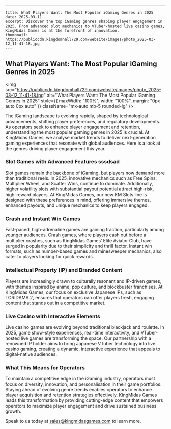 ---
    title: What Players Want: The Most Popular iGaming Genres in 2025
    date: 2025-03-11
    excerpt: Discover the top iGaming genres shaping player engagement in 2025. From advanced slot mechanics to VTuber-hosted live casino games, KingMidas Games is at the forefront of innovation.
    thumbnail: https://publiccdn.kingdomhall729.com/website/images/photo_2025-03-12_11-41-18.jpg
    ---


<div className="newsContent" style={{ maxWidth: '750px', margin: '0 auto', color: 'white' }}>
  <div className="newsHeader" style={{ textAlign: 'center', marginBottom: '20px' }}>
    <h2 className="text-lg font-bold Montserrat">What Players Want: The Most Popular iGaming Genres in 2025</h2>
  </div>

  <img
    src="https://publiccdn.kingdomhall729.com/website/images/photo_2025-03-12_11-41-18.jpg"
    alt="What Players Want: The Most Popular iGaming Genres in 2025"
    style={{ maxWidth: "100%", width: "100%", margin: "0px auto 0px auto" }}
    className="mx-auto mb-5 rounded-lg"
  />

  <div style={{ margin: "20px auto 0px", textAlign: "justify" }}>
    The iGaming landscape is evolving rapidly, shaped by technological advancements, shifting player preferences, and regulatory developments. As operators seek to enhance player engagement and retention, understanding the most popular gaming genres in 2025 is crucial. At KingMidas Games, we analyse market trends to deliver next-generation gaming experiences that resonate with global audiences. Here is a look at the genres driving player engagement this year.
  </div>

  <div style={{ margin: "20px auto 0px", textAlign: "justify" }}>
    <h3 className="text-lg font-bold">Slot Games with Advanced Features sssdsad</h3>
    <p>
      Slot games remain the backbone of iGaming, but players now demand more than traditional reels. In 2025, innovative mechanics such as Free Spins, Multiplier Wheel, and Scatter Wins, continue to dominate. Additionally, higher volatility slots with substantial payout potential attract high-risk, high-reward players. At KingMidas Games, our new KM Slots line is designed with these preferences in mind, offering immersive themes, enhanced payouts, and unique mechanics to keep players engaged.
    </p>
  </div>

  <div style={{ margin: "20px auto 0px", textAlign: "justify" }}>
    <h3 className="text-lg font-bold">Crash and Instant Win Games</h3>
    <p>
      Fast-paced, high-adrenaline games are gaining traction, particularly among younger audiences. Crash games, where players cash out before a multiplier crashes, such as KingMidas Games’ Elite Aviator Club, have surged in popularity due to their simplicity and thrill factor. Instant win formats, such as number-based games and minesweeper mechanics, also cater to players looking for quick rewards.
    </p>
  </div>

  <div style={{ margin: "20px auto 0px", textAlign: "justify" }}>
    <h3 className="text-lg font-bold">Intellectual Property (IP) and Branded Content</h3>
    <p>
      Players are increasingly drawn to culturally resonant and IP-driven games, with themes inspired by anime, pop culture, and blockbuster franchises. At KingMidas Games, our focus on exclusive Japanese IPs, such as TORIDAMA 2, ensures that operators can offer players fresh, engaging content that stands out in a competitive market.
    </p>
  </div>

  <div style={{ margin: "20px auto 0px", textAlign: "justify" }}>
    <h3 className="text-lg font-bold">Live Casino with Interactive Elements</h3>
    <p>
      Live casino games are evolving beyond traditional blackjack and roulette. In 2025, game show-style experiences, real-time interactivity, and VTuber-hosted live games are transforming the space. Our partnership with a renowned IP holder aims to bring Japanese VTuber technology into live casino gaming, creating a dynamic, interactive experience that appeals to digital-native audiences.
    </p>
  </div>

  <div style={{ margin: "20px auto 0px", textAlign: "justify" }}>
    <h3 className="text-lg font-bold">What This Means for Operators</h3>
    <p>
      To maintain a competitive edge in the iGaming industry, operators must focus on diversity, innovation, and personalisation in their game portfolios. Staying ahead of evolving genre trends enables operators to enhance player acquisition and retention strategies effectively. KingMidas Games leads this transformation by providing cutting-edge content that empowers operators to maximize player engagement and drive sustained business growth.
    </p>
  </div>

  <div style={{ margin: "20px auto 0px auto", textAlign: "justify" }}>
    Speak to us today at <a href="mailto:sales@kingmidasgames.com">sales@kingmidasgames.com</a> to learn more.
  </div>
</div>